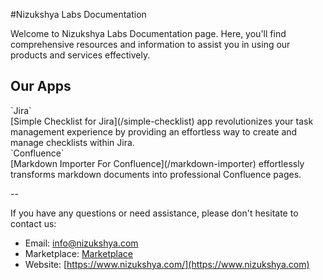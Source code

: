 #Nizukshya Labs Documentation

<Info>
  Welcome to Nizukshya Labs Documentation page. Here, you'll find comprehensive resources and information to assist you in using our products and services effectively.
</Info>


## Our Apps

<Accordion defaultOpen title="Simple Checklist For Jira">
  `Jira`
  </br>
  [Simple Checklist for Jira](/simple-checklist) app revolutionizes your task management experience by providing an effortless way to create and manage checklists within Jira.
</Accordion>

</br>

<Accordion defaultOpen title="Markdown Importer For Confluence">
  `Confluence`
  </br>
  [Markdown Importer For Confluence](/markdown-importer) effortlessly transforms markdown documents into professional Confluence pages.
</Accordion>

--

If you have any questions or need assistance, please don't hesitate to contact us:

- Email: info@nizukshya.com
- Marketplace: [Marketplace](https://marketplace.atlassian.com/vendors/1224569/)
- Website: [https://www.nizukshya.com/](https://www.nizukshya.com)
